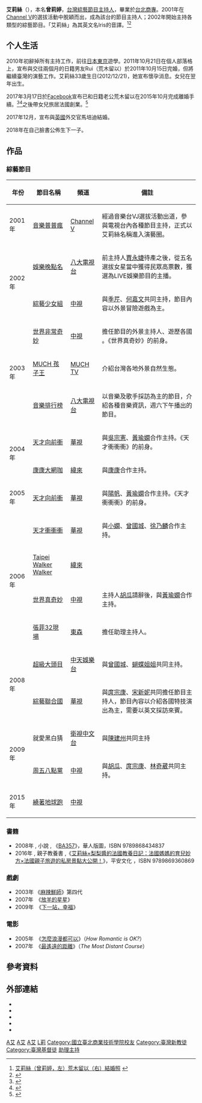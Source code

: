 {{藝人
|姓名 = 艾莉絲
|類型 = 女藝人
|圖片 = Replace this image female.svg
|圖片尺寸 = 
|圖片簡介 = 
|本名 = 曾莉婷
|英文名 = Iris
|國籍 = 中華民國
|出生日期 = {{birth_date_and_age|1979|12|21}}
|出生地點 = {{TWN}}
|逝世日期 =
|逝世地點 =
|配偶 = {{marriage|荒木留以|2011|2015|reason=divorced}}<br>{{marriage|馬培迪|2018}}
|兒女 = 1女1子
|音樂類型 = 
|職業 = [[DJ|DJ]]、[[節目主持人|節目主持人]]、[[作家|作家]]
|語言 = [[中華民國國語|國語]]、[[英語|英語]]、[[日語|日語]]、[[法語|法語]]
|教育程度 = [[台北商專|台北商專]]畢業
|宗教信仰 = [[基督教|基督教]] <ref>{{cite web|url=https://www.facebook.com/iris1221/photos/a.219752584716176/689864437704986/?type=3|title=艾莉絲 X IRIS|website=www.facebook.com}}</ref> 
|經紀公司 = [[泰迪星娛樂事業有限公司|泰迪星娛樂事業有限公司]] 
|出道地點 = {{TWN}}
|出道日期 = 2001年
|出道作 = 《音樂普普瘋》 
|代表作 =
|活躍年代 = 2001年至今
|網站 =
|imdb = 3824339
}}
'''艾莉絲'''（{{bd|1979年|12月21日|}}），本名'''曾莉婷'''，[[台灣|台灣]][[綜藝節目|綜藝節目]][[主持人|主持人]]，畢業於[[台北商專|台北商專]]。2001年在[[Channel_V|Channel V]]的選拔活動中脫穎而出，成為該台的節目主持人；2002年開始主持各類型的綜藝節目。「艾莉絲」為其英文名Iris的音譯。<ref>[http://twimg.edgesuite.net/images/ReNews/20111021/640_836fbfd6f2161b3abfbf05938accbd04.jpg 艾莉絲（曾莉婷，左）荒木留以（右）結婚照] {{Wayback|url=http://twimg.edgesuite.net/images/ReNews/20111021/640_836fbfd6f2161b3abfbf05938accbd04.jpg |date=20170318092224 }}</ref><ref>{{cite web|url=http://www.znqnet.com/fileupload/image/20150913/20150913092309_4926.jpg|title=艾莉絲（曾莉婷）三點不露全裸妊娠照|publisher=|access-date=2017-03-17|archive-url=https://web.archive.org/web/20170318172727/http://www.znqnet.com/fileupload/image/20150913/20150913092309_4926.jpg|archive-date=2017-03-18|dead-url=yes}}</ref>

==个人生活==
2010年初辭掉所有主持工作，前往[[日本|日本]][[東京|東京]]遊學。2011年10月21日在個人部落格上，宣布與交往兩個月的日籍男友Rui（荒木留以）於2011年10月15日完婚，但將繼續臺灣的演藝工作。艾莉絲33歲生日(2012/12/21)，她宣布懷孕消息。女兒在翌年出生。

2017年3月17日於[[Facebook|Facebook]]宣布已和日籍老公荒木留以在2015年10月完成離婚手續。<ref>{{cite web|url=https://stars.udn.com/star/story/10088/2349179|title=前年10月就離婚！艾莉絲婚姻不敵文化差異|first=|last=聯合新聞網|website=噓！星聞}}</ref><ref>{{cite web|url=https://www.chinatimes.com/realtimenews/20170317006543-260404|title=命理師看艾莉絲離婚：有可能復合|first=|last=中時電子報|website=中時電子報}}</ref>之後帶女兒旅居法國創業。<ref>{{cite web|url=https://www.chinatimes.com/realtimenews/20170926001587-260404|title=造型師逼脫外套 艾莉絲被當眾羞辱：永遠忘不掉|first=|last=中時電子報|website=中時電子報}}</ref>

2017年12月，宣布與[[英國|英國]]外交官馬培迪結婚。

2018年在自己臉書公佈生下一子。

==作品==
===綜藝節目===
{| class="wikitable" width=100%
|- bgcolor="#CCCCCC" align="center"
!年份
!節目名稱
!頻道
!備註
|-
|rowspan="1"|2001年
|[[音樂普普瘋|音樂普普瘋]]
|[[Channel_V|Channel V]]
|經過音樂台VJ選拔活動出道，參與電視台內各種節目主持，正式以艾莉絲名稱進入演藝圈。
|-
|rowspan="2"|2002年
|[[娛樂晚點名|娛樂晚點名]]
|[[八大電視台|八大電視台]]
|前主持人[[賈永婕|賈永婕]]待產之後，從五名選拔女星當中獲得民眾高票數，獲選為LIVE娛樂節目的主播。
|-
|[[綜藝少女組|綜藝少女組]]
|[[中視|中視]]
|與[[季芹|季芹]]、[[何嘉文|何嘉文]]共同主持，節目內容以外景冒險遊戲為主。
|-
|rowspan="3"|2003年
|[[世界非常奇妙|世界非常奇妙]]
|[[中視|中視]]
|擔任節目的外景主持人、遊歷各國 。《世界真奇妙》的前身。
|-
|[[MUCH_孩子王|MUCH 孩子王]]
|[[MUCH_TV|MUCH TV]]
|介紹台灣各地外景自然生態。
|-
|[[音樂排行榜|音樂排行榜]]
|[[八大電視台|八大電視台]]
|以音樂及歌手採訪為主的節目，介紹各種音樂資訊，週六下午播出的節目。
|-
|rowspan="2"|2004年
|[[天才向前衝|天才向前衝]]
|[[華視|華視]]
|與[[吳宗憲|吳宗憲]]、[[黃瑜嫻|黃瑜嫻]]合作主持。《天才衝衝衝》的前身。
|-
|[[康康大網咖|康康大網咖]]
|[[緯來|緯來]]
|與[[康康|康康]]合作主持。
|-
|rowspan="1"|2005年
|[[天才向前衝|天才向前衝]]
|[[華視|華視]]
|與[[陽帆|陽帆]]、[[黃瑜嫻|黃瑜嫻]]合作主持。《天才衝衝衝》的前身。
|-
|rowspan="4"|2006年
|[[天才衝衝衝|天才衝衝衝]]
|[[華視|華視]]
|與[[小嫻|小嫻]]、[[曾國城|曾國城]]、[[徐乃麟|徐乃麟]]合作主持。
|-
|[[Taipei_Walker_Walker|Taipei Walker Walker]]
|[[緯來|緯來]]
|
|-
|[[世界真奇妙|世界真奇妙]]
|[[中視|中視]]
|主持人[[胡瓜|胡瓜]]請辭後，與[[黃瑜嫻|黃瑜嫻]]合作主持。
|-
|[[張菲32現場|張菲32現場]]
|[[東森|東森]]
|擔任助理主持人。
|-
|rowspan="2"|2008年
|[[超級大頭目|超級大頭目]]
|[[中天娛樂台|中天娛樂台]]
|與[[曾國城|曾國城]]、[[蝴蝶姐姐|蝴蝶姐姐]]共同主持。
|-
|[[綜藝聯合國|綜藝聯合國]]
|[[華視|華視]]
|與[[庹宗康|庹宗康]]、[[宋新妮|宋新妮]]共同擔任節目主持人，節目內容以介紹各國特技演出為主，需要以英文採訪來賓。
|-
|rowspan="2"|2009年
|就愛黑白猜
|[[衛視中文台|衛視中文台]]
|與[[陳建州|陳建州]]共同主持
|-
|[[周五八點黨|周五八點黨]]
|[[中視|中視]]
|與[[胡瓜|胡瓜]]、[[庹宗康|庹宗康]]、[[林奇葳|林奇葳]]共同主持。
|-
|rowspan="1"|2015年
|[[繞著地球跑_(富豪旅行社)|繞著地球跑]]
|[[中視|中視]]
|
|}

===書籍===
*2008年 , 小說 , 《[[BA357|BA357]]》，華人版圖，ISBN 9789868434837
*2016年 , 親子教養書 ,《[[艾莉絲×梨梨醬的法國教養日記：法國媽媽的育兒妙方×法國親子旅遊的私房景點大公開！|艾莉絲×梨梨醬的法國教養日記：法國媽媽的育兒妙方×法國親子旅遊的私房景點大公開！]]》，平安文化 ，ISBN 9789869360869

===戲劇===
*2003年  《[[麻辣鮮師|麻辣鮮師]]》第四代
*2007年　《[[放羊的星星|放羊的星星]]》
*2009年　《[[下一站，幸福_(電視劇)|下一站，幸福]]》

===電影===
*2005年　《[[怎麼浪漫都可以|怎麼浪漫都可以]]》（''How Romantic is OK?''）
*2007年　《[[最遙遠的距離|最遙遠的距離]]》（''The Most Distant Course''）

==參考資料==
{{reflist}}

== 外部連結 ==
*{{facebook|iris1221|艾莉絲}}
*{{Sinaweibo|1795681013|艾莉絲}}
*{{IMDb name|3824339|艾莉絲}}
*{{hkmdb name|35615|艾莉絲}}
*{{Instagram|iris_1221_lily}}
{{DEFAULTSORT:Iris}}
[[Category:台灣綜藝節目主持人|A艾]]
[[Category:台灣電視女演員|A艾]]
[[Category:台灣電影女演員|A艾]]
[[Category:曾姓|L莉]]
[[Category:國立臺北商業技術學院校友|Category:國立臺北商業技術學院校友]]
[[Category:臺灣新教徒|Category:臺灣新教徒]]
[[Category:臺灣基督徒|Category:臺灣基督徒]]
[[Category:天才衝衝衝|助理主持]]